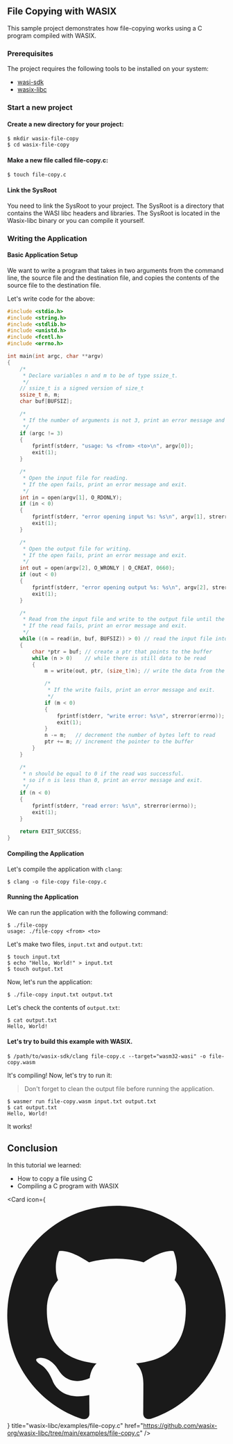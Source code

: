 ## File Copying with WASIX

This sample project demonstrates how file-copying works using a C program compiled with WASIX.

### Prerequisites

The project requires the following tools to be installed on your system:

- [wasi-sdk](https://github.com/WebAssembly/wasi-sdk)
- [wasix-libc](https://github.com/wasix-org/wasix-libc)


<Steps>

### Start a new project

#### Create a new directory for your project:

```shell copy
$ mkdir wasix-file-copy
$ cd wasix-file-copy
```

#### Make a new file called file-copy.c:

```shell copy
$ touch file-copy.c
```

#### Link the SysRoot

<Callout type="info" emoji="ℹ️">
  You need to link the SysRoot to your project. The SysRoot is a directory that
  contains the WASI libc headers and libraries. The SysRoot is located in the
  Wasix-libc binary or you can compile it yourself.
</Callout>

### Writing the Application

#### Basic Application Setup

We want to write a program that takes in two arguments from the command line, the source file and the destination file, and copies the contents of the source file to the destination file.

Let's write code for the above:

```c copy filename="file-copy.c"
#include <stdio.h>
#include <string.h>
#include <stdlib.h>
#include <unistd.h>
#include <fcntl.h>
#include <errno.h>

int main(int argc, char **argv)
{
    /*
     * Declare variables n and m to be of type ssize_t.
     */
    // ssize_t is a signed version of size_t
    ssize_t n, m;
    char buf[BUFSIZ];

    /*
     * If the number of arguments is not 3, print an error message and exit.
     */
    if (argc != 3)
    {
        fprintf(stderr, "usage: %s <from> <to>\n", argv[0]);
        exit(1);
    }

    /*
     * Open the input file for reading.
     * If the open fails, print an error message and exit.
     */
    int in = open(argv[1], O_RDONLY);
    if (in < 0)
    {
        fprintf(stderr, "error opening input %s: %s\n", argv[1], strerror(errno));
        exit(1);
    }

    /*
     * Open the output file for writing.
     * If the open fails, print an error message and exit.
     */
    int out = open(argv[2], O_WRONLY | O_CREAT, 0660);
    if (out < 0)
    {
        fprintf(stderr, "error opening output %s: %s\n", argv[2], strerror(errno));
        exit(1);
    }

    /*
     * Read from the input file and write to the output file until the read fails.
     * If the read fails, print an error message and exit.
     */
    while ((n = read(in, buf, BUFSIZ)) > 0) // read the input file into the buffer
    {
        char *ptr = buf; // create a ptr that points to the buffer
        while (n > 0)    // while there is still data to be read
        {
            m = write(out, ptr, (size_t)n); // write the data from the buffer to the output file

            /*
             * If the write fails, print an error message and exit.
             */
            if (m < 0)
            {
                fprintf(stderr, "write error: %s\n", strerror(errno));
                exit(1);
            }
            n -= m;   // decrement the number of bytes left to read
            ptr += m; // increment the pointer to the buffer
        }
    }

    /*
     * n should be equal to 0 if the read was successful.
     * so if n is less than 0, print an error message and exit.
     */
    if (n < 0)
    {
        fprintf(stderr, "read error: %s\n", strerror(errno));
        exit(1);
    }

    return EXIT_SUCCESS;
}
```

#### Compiling the Application

Let's compile the application with `clang`:

```shell
$ clang -o file-copy file-copy.c
```

#### Running the Application

We can run the application with the following command:

```shell
$ ./file-copy
usage: ./file-copy <from> <to>
```

Let's make two files, `input.txt` and `output.txt`:

```shell
$ touch input.txt
$ echo "Hello, World!" > input.txt
$ touch output.txt
```

Now, let's run the application:

```shell
$ ./file-copy input.txt output.txt
```

Let's check the contents of `output.txt`:

```shell
$ cat output.txt
Hello, World!
```

#### Let's try to build this example with WASIX.

```shell
$ /path/to/wasix-sdk/clang file-copy.c --target="wasm32-wasi" -o file-copy.wasm
```

It's compiling! Now, let's try to run it:

> Don't forget to clean the output file before running the application.

```shell
$ wasmer run file-copy.wasm input.txt output.txt
$ cat output.txt
Hello, World!
```

It works!

</Steps>

## Conclusion

In this tutorial we learned:

- How to copy a file using C
- Compiling a C program with WASIX


<Card
  icon={
    <svg viewBox="0 0 24 24" className=" transform scale-[120%] mr-2">
      <path
        fill="currentColor"
        d="M12 .297c-6.63 0-12 5.373-12 12 0 5.303 3.438 9.8 8.205 11.385.6.113.82-.258.82-.577 0-.285-.01-1.04-.015-2.04-3.338.724-4.042-1.61-4.042-1.61C4.422 18.07 3.633 17.7 3.633 17.7c-1.087-.744.084-.729.084-.729 1.205.084 1.838 1.236 1.838 1.236 1.07 1.835 2.809 1.305 3.495.998.108-.776.417-1.305.76-1.605-2.665-.3-5.466-1.332-5.466-5.93 0-1.31.465-2.38 1.235-3.22-.135-.303-.54-1.523.105-3.176 0 0 1.005-.322 3.3 1.23.96-.267 1.98-.399 3-.405 1.02.006 2.04.138 3 .405 2.28-1.552 3.285-1.23 3.285-1.23.645 1.653.24 2.873.12 3.176.765.84 1.23 1.91 1.23 3.22 0 4.61-2.805 5.625-5.475 5.92.42.36.81 1.096.81 2.22 0 1.606-.015 2.896-.015 3.286 0 .315.21.69.825.57C20.565 22.092 24 17.592 24 12.297c0-6.627-5.373-12-12-12"
      />
    </svg>
  }
  title="wasix-libc/examples/file-copy.c"
  href="https://github.com/wasix-org/wasix-libc/tree/main/examples/file-copy.c"
/>
